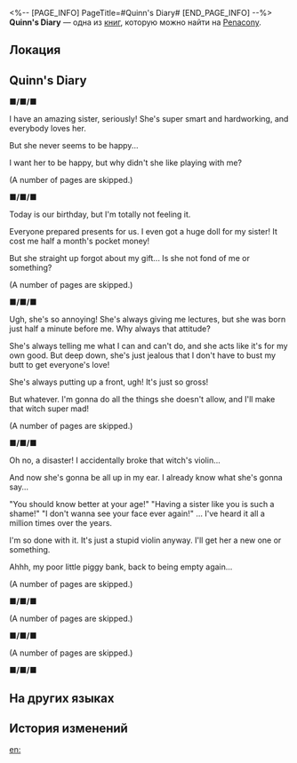 <%-- [PAGE_INFO]
PageTitle=#Quinn's Diary#
[END_PAGE_INFO] --%>
{{Дополнить}}
{{Книга Инфобокс
|id           = 340
|partIds      = 190617
|Название     = 
|Изображение  = Предмет Книга Пенакония.png
|Мир          = Penacony
|Томов        = 1
|Автор        = <!--нужно добавить-->
|Описание     = An aged diary. Its yellowed and brittle pages bear two distinct handwriting styles, revealing the truth behind Quinn's death.
|Том1         = {{tx}}
|Источник1    = {{tx|Отсутствует источник}}
|Персонажи    = 
|Фракции      = Penacony
}}
'''Quinn's Diary''' — одна из [[Книги|книг]], которую можно найти на [[Penacony]].

==Локация==
{{Отметка карты|<!--название карты-->|<!--id отметки-->}}

==Quinn's Diary==
''' ■/■/■'''

I have an amazing sister, seriously! She's super smart and hardworking, and everybody loves her.

But she never seems to be happy...

I want her to be happy, but why didn't she like playing with me?

(A number of pages are skipped.)

''' ■/■/■'''

Today is our birthday, but I'm totally not feeling it.

Everyone prepared presents for us. I even got a huge doll for my sister! It cost me half a month's pocket money!

But she straight up forgot about my gift... Is she not fond of me or something?

(A number of pages are skipped.)

''' ■/■/■'''

Ugh, she's so annoying! She's always giving me lectures, but she was born just half a minute before me. Why always that attitude?

She's always telling me what I can and can't do, and she acts like it's for my own good. But deep down, she's just jealous that I don't have to bust my butt to get everyone's love!

She's always putting up a front, ugh! It's just so gross!

But whatever. I'm gonna do all the things she doesn't allow, and I'll make that witch super mad!

(A number of pages are skipped.)

''' ■/■/■'''

Oh no, a disaster! I accidentally broke that witch's violin...

And now she's gonna be all up in my ear. I already know what she's gonna say...

"You should know better at your age!" "Having a sister like you is such a shame!" "I don't wanna see your face ever again!" ... I've heard it all a million times over the years.

I'm so done with it. It's just a stupid violin anyway. I'll get her a new one or something.

Ahhh, my poor little piggy bank, back to being empty again...

(A number of pages are skipped.)

''' ■/■/■'''

{{Цвет|Ключевой|nobold=1|I killed her I killed her I killed her {{Размер|28|I killed her I killed her}}}} {{Цвет|Огненный|{{Размер|36|I KILLED HER!!!}}}}

{{Цвет|Ключевой|nobold=1|It wasn't my intention you know it's totally her fault for standing by the stairs I just freaked out I'm sorry please don't give me that stare I'm sorry {{Размер|28|I'm sorry}}}} {{Цвет|Огненный|{{Размер|36|I'm so sorry...}}}}

{{Цвет|Огненный|<s>You'll definitely forgive me, right?</s>}}

(A number of pages are skipped.)

''' ■/■/■'''

{{Цвет|Ключевой|nobold=1|Thanks to my sister's recommendation, I've become an intern receptionist at The Reverie Hotel.}}

{{Цвет|Ключевой|nobold=1|This city, Penacony, the City of Dreams, is buzzing with activity! It lives up to its reputation! Being a receptionist isn't easy though, especially when my sister is out there in the real world, and I'm here in the Dreamscape. We barely get any time to catch up.}}

{{Цвет|Ключевой|nobold=1|But it's cool, you know? Even with all that, }}{{Цвет|Огненный|we'll always be together.}}

(A number of pages are skipped.)

''' ■/■/■'''

{{Цвет|Ключевой|nobold=1|Odd... my brain feels so weird... like something's not right up there?}}

==На других языках==
{{На других языках
|en   = Quinn's Diary
|zhs  = 奎茵的日记
|zht  = 奎茵的日記
|ja   = クインの日記
|ko   = 퀸의 일기
|es   = Diario de Quinn
|fr   = Journal de Quinn
|ru   = Дневник Куинн
|th   = ไดอารี่ของ Quinn
|vi   = Nhật Ký Của Quinn
|de   = Quinns Tagebuch
|id   = Buku Harian Quinn
|pt   = Diário de Quinn
}}

==История изменений==
{{История изменений|3.5}}

[[en:]]